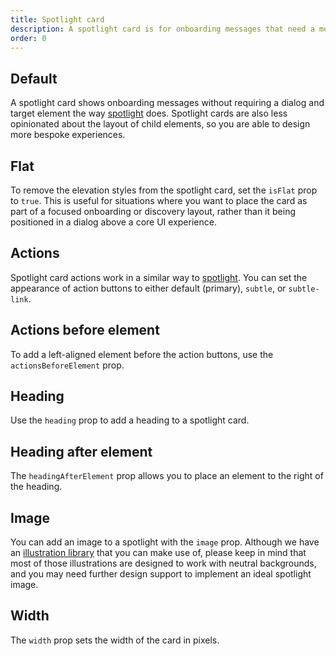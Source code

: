 ```yaml
---
title: Spotlight card
description: A spotlight card is for onboarding messages that need a more flexible layout, or don't require a dialog.
order: 0
---
```



## Default

A spotlight card shows onboarding messages without requiring a dialog and target element the way [spotlight](/components/onboarding) does. Spotlight cards are also less opinionated about the layout of child elements, so you are able to design more bespoke experiences.

<Example Component={SpotlightCardDefault} packageName="@atlaskit/onboarding" />

## Flat

To remove the elevation styles from the spotlight card, set the `isFlat` prop to `true`. This is useful for situations where you want to place the card as part of a focused onboarding or discovery layout, rather than it being positioned in a dialog above a core UI experience.

<Example Component={SpotlightCardFlat}  packageName="@atlaskit/onboarding" backgroundColor="white" />

## Actions

Spotlight card actions work in a similar way to [spotlight](/components/onboarding). You can set the appearance of action buttons to either default (primary), `subtle`, or `subtle-link`.

<Example Component={SpotlightCardActions} packageName="@atlaskit/onboarding" />

## Actions before element

To add a left-aligned element before the action buttons, use the `actionsBeforeElement` prop.

<Example Component={SpotlightCardActionsBefore} packageName="@atlaskit/onboarding" />

## Heading

Use the `heading` prop to add a heading to a spotlight card.

<Example Component={SpotlightCardHeading} packageName="@atlaskit/onboarding" />

## Heading after element

The `headingAfterElement` prop allows you to place an element to the right of the heading.

<Example Component={SpotlightCardHeadingAfter} packageName="@atlaskit/onboarding" />

## Image

You can add an image to a spotlight with the `image` prop. Although we have an [illustration library](/resources/illustration-library) that you can make use of, please keep in mind that most of those illustrations are designed to work with neutral backgrounds, and you may need further design support to implement an ideal spotlight image.

<Example Component={SpotlightCardImage} packageName="@atlaskit/onboarding" />

## Width

The `width` prop sets the width of the card in pixels.

<Example Component={SpotlightCardWidth} packageName="@atlaskit/onboarding" />
